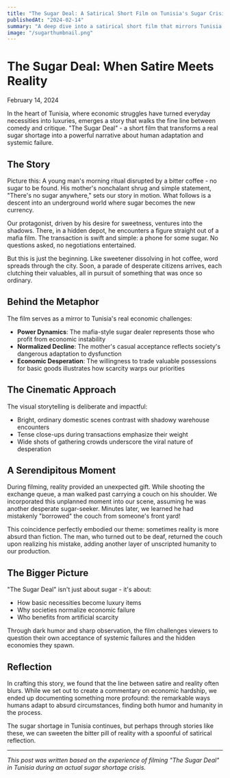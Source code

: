 ```yaml
---
title: "The Sugar Deal: A Satirical Short Film on Tunisia's Sugar Crisis"
publishedAt: "2024-02-14"
summary: "A deep dive into a satirical short film that mirrors Tunisia's real sugar shortage crisis, blending dark humor with social commentary."
image: "/sugarthumbnail.png"
---
```


<div className="mb-8 text-center">
  <h1 className="mb-2 mt-8">The Sugar Deal: When Satire Meets Reality</h1>
  <time className="text-muted-foreground">February 14, 2024</time>
</div>

<YouTubeEmbed id="HNCt7YwiqZk" />

In the heart of Tunisia, where economic struggles have turned everyday necessities into luxuries, emerges a story that walks the fine line between comedy and critique. "The Sugar Deal" - a short film that transforms a real sugar shortage into a powerful narrative about human adaptation and systemic failure.

## The Story

Picture this: A young man's morning ritual disrupted by a bitter coffee - no sugar to be found. His mother's nonchalant shrug and simple statement, "There's no sugar anywhere," sets our story in motion. What follows is a descent into an underground world where sugar becomes the new currency.

Our protagonist, driven by his desire for sweetness, ventures into the shadows. There, in a hidden depot, he encounters a figure straight out of a mafia film. The transaction is swift and simple: a phone for some sugar. No questions asked, no negotiations entertained.

But this is just the beginning. Like sweetener dissolving in hot coffee, word spreads through the city. Soon, a parade of desperate citizens arrives, each clutching their valuables, all in pursuit of something that was once so ordinary.

## Behind the Metaphor

The film serves as a mirror to Tunisia's real economic challenges:

- **Power Dynamics**: The mafia-style sugar dealer represents those who profit from economic instability
- **Normalized Decline**: The mother's casual acceptance reflects society's dangerous adaptation to dysfunction
- **Economic Desperation**: The willingness to trade valuable possessions for basic goods illustrates how scarcity warps our priorities

## The Cinematic Approach

The visual storytelling is deliberate and impactful:
- Bright, ordinary domestic scenes contrast with shadowy warehouse encounters
- Tense close-ups during transactions emphasize their weight
- Wide shots of gathering crowds underscore the viral nature of desperation

## A Serendipitous Moment

During filming, reality provided an unexpected gift. While shooting the exchange queue, a man walked past carrying a couch on his shoulder. We incorporated this unplanned moment into our scene, assuming he was another desperate sugar-seeker. Minutes later, we learned he had mistakenly "borrowed" the couch from someone's front yard!

This coincidence perfectly embodied our theme: sometimes reality is more absurd than fiction. The man, who turned out to be deaf, returned the couch upon realizing his mistake, adding another layer of unscripted humanity to our production.

## The Bigger Picture

"The Sugar Deal" isn't just about sugar - it's about:
- How basic necessities become luxury items
- Why societies normalize economic failure
- Who benefits from artificial scarcity

Through dark humor and sharp observation, the film challenges viewers to question their own acceptance of systemic failures and the hidden economies they spawn.

## Reflection

In crafting this story, we found that the line between satire and reality often blurs. While we set out to create a commentary on economic hardship, we ended up documenting something more profound: the remarkable ways humans adapt to absurd circumstances, finding both humor and humanity in the process.

The sugar shortage in Tunisia continues, but perhaps through stories like these, we can sweeten the bitter pill of reality with a spoonful of satirical reflection.

---

*This post was written based on the experience of filming "The Sugar Deal" in Tunisia during an actual sugar shortage crisis.* 
